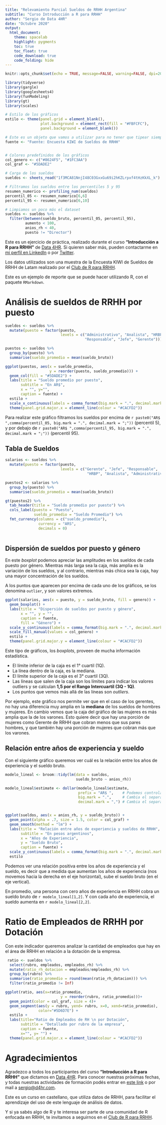 ```yaml
---
title: "Relevamiento Parcial Sueldos de RRHH Argentina"
subtitle: "Curso Introducción a R para RRHH"
author: "Sergio de Data 4HR"
date: "Octubre 2020"
output: 
  html_document:
    theme: spacelab
    highlight: pygments
    toc: true
    toc_float: true
    code_download: true
    code_folding: hide
---
```


```r
knitr::opts_chunk$set(echo = TRUE, message=FALSE, warning=FALSE, dpi=200)
```

```r
library(tidyverse)
library(gargle)
library(googlesheets4)
library(funModeling)
library(gt)
library(scales)

# Estilo de los gráficos
estilo <- theme(panel.grid = element_blank(),
                plot.background = element_rect(fill = "#FBFCFC"),
                panel.background = element_blank())

# Este es un objeto que vamos a utilizar para no tener que tipear siempre lo mismo
fuente <- "Fuente: Encuesta KIWI de Sueldos de RRHH"


# Colores predefinidos de los gráficos
col_genero <- c("#8624F5", "#1FC3AA")
col_graf <- "#5DADE2"

# Carga de los sueldos
sueldos <- sheets_read("1f3MCA81NnjI48C03GxxGu69i2hKZLrpxf4tHzKkXL_k")

# Filtramos los sueldos entre los percentiles 5 y 95
resumen_numerico <- profiling_num(sueldos)
percentil_05 <- resumen_numerico[6,6]
percentil_95 <- resumen_numerico[6,10]

# Limpiamos un poco más el dataset
sueldos <- sueldos %>% 
  filter(between(sueldo_bruto, percentil_05, percentil_95), 
         aumento < 100,
         anios_rh < 40,
         puesto != "Director")
```

Este es un ejercicio de práctica, realizado durante el curso **"Introducción a R para RRHH"** de [Data 4HR](https://data-4hr.com). Si quieren saber más, pueden contactarme en [mi perfil en LinkedIn](https://www.linkedin.com/in/sergiogarciamora/) o por [Twitter](https://twitter.com/sergiogarciamor).

Los datos utilizados son una muestra de la Encuesta KIWI de Sueldos de RRHH de Latam realizado por el [Club de R para RRHH](https://r4hr.club).

Este es un ejemplo de reporte que se puede hacer utilizando R, con el paquete `RMarkdown`.

# Análisis de sueldos de RRHH por puesto

```r
sueldos <- sueldos %>% 
  mutate(puesto = factor(puesto, 
                         levels = c("Administrativo", "Analista", "HRBP", 
                                    "Responsable", "Jefe", "Gerente"))) 

puestos <- sueldos %>% 
  group_by(puesto) %>% 
  summarise(sueldo_promedio = mean(sueldo_bruto))

ggplot(puestos, aes(x = sueldo_promedio, 
                    y = reorder(puesto, sueldo_promedio))) +
  geom_col(fill = "#5DADE2") +
  labs(title = "Sueldo promedio por puesto",
       subtitle = "En AR$",
       x = "", y="",
       caption = fuente) +
  estilo +
  scale_x_continuous(labels = comma_format(big.mark = ".", decimal.mark = ";")) +
  theme(panel.grid.major.x = element_line(colour = "#CACFD2"))
```

Para realizar este gráfico filtramos los sueldos por encima de `r paste0("AR$ ",comma(percentil_05, big.mark = ".", decimal.mark = ";"))` (percentil 5), y por debajo de `r paste0("AR$ ",comma(percentil_95, big.mark = ".", decimal.mark = ";"))` (percentil 95).

## Tabla de Sueldos

```r
salarios <- sueldos %>% 
  mutate(puesto = factor(puesto, 
                         levels = c("Gerente", "Jefe", "Responsable",
                                     "HRBP", "Analista", "Administrativo"))) 

puestos2 <- salarios %>% 
  group_by(puesto) %>% 
  summarise(sueldo_promedio = mean(sueldo_bruto))

gt(puestos2) %>% 
  tab_header(title = "Sueldo promedio por puesto") %>% 
  cols_label(puesto = "Puesto", 
             sueldo_promedio = "Sueldo Promedio") %>% 
  fmt_currency(columns = c("sueldo_promedio"),
               currency = "ARS",
               decimals = 0)
  
```

## Dispersión de sueldos por puesto y género

En este *boxplot* podemos apreciar las amplitudes en los sueldos de cada puesto por género. Mientras más larga sea la caja, más amplia es la variación de los sueldos, y al contrario, mientras más chica sea la caja, hay una mayor concentración de los sueldos.

A los puntos que aparecen por encima de cada uno de los gráficos, se los denomina `outlier`, y son valores extremos.

```r
ggplot(salarios, aes(x = puesto, y = sueldo_bruto, fill = genero)) +
  geom_boxplot() +
  labs(title = "Dispersión de sueldos por puesto y género",
       x = "", y = "",
       caption = fuente, 
       fill = "Género") +
  scale_y_continuous(labels = comma_format(big.mark = ".", decimal.mark = ",")) +
  scale_fill_manual(values = col_genero) +
  estilo +
  theme(panel.grid.major.y = element_line(colour = "#CACFD2"))

```

Este tipo de gráficos, los *boxplots*, proveen de mucha información estadística.

-   El límite inferior de la caja es el 1° cuartil (1Q).
-   La línea dentro de la caja, es la mediana.
-   El límite superior de la caja es el 3° cuartil (3Q).
-   Las líneas que salen de la caja son los límites para indicar los valores outliers y se calculan **1,5 por el Rango Intercuartil (3Q - 1Q)**.
-   Los puntos que vemos más allá de las líneas son *outliers*.

Por ejemplo, este gráfico nos permite ver que en el caso de los gerentes, no hay una diferencia muy amplia en la **mediana** de los sueldos de hombres y mujeres. En cambio vemos que la caja del gráfico de las mujeres es más amplia que la de los varones. Esto quiere decir que hay una porción de mujeres como Gerente de RRHH que cobran menos que sus pares hombres, y que también hay una porción de mujeres que cobran más que los varones.

## Relación entre años de experiencia y sueldo

Con el siguiente gráfico queremos ver cuál es la relación entre los años de experiencia y el sueldo bruto.

```r
modelo_lineal <- broom::tidy(lm(data = sueldos, 
                                sueldo_bruto ~ anios_rh))

modelo_lineal$estimate <- dollar(modelo_lineal$estimate,
                                 prefix = "AR$ ",    # Podemos controlar el símbolo utilizado
                                 big.mark = ".",     # Cambia el separador de miles
                                 decimal.mark = ",") # Cambia el separador decimal


ggplot(sueldos, aes(x = anios_rh, y = sueldo_bruto)) +
  geom_point(alpha = .7, size = 1.5, color = col_graf) +
  geom_smooth(method = "lm") +
  labs(title = "Relación entre años de experiencia y sueldos de RRHH",
       subtitle = "En pesos argentinos",
       x = "Años de Experiencia",
       y = "Sueldo Bruto",
       caption = fuente) +
  scale_y_continuous(labels = comma_format(big.mark = ".", decimal.mark = ",")) +
  estilo
```

Podemos ver una relación positiva entre los años de experiencia y el sueldo, es decir que a medida que aumentan los años de experiencia (nos movemos hacia la derecha en el eje horizontal), sube el sueldo bruto (en el eje vertical).

En promedio, una persona con cero años de experiencia en RRHH cobra un sueldo bruto de `r modelo_lineal[1,2]`. Y con cada año de experiencia, el sueldo aumenta en `r modelo_lineal[2,2]`.

# Ratio de Empleados de RRHH por Dotación

Con este indicador queremos analizar la cantidad de empleados que hay en el área de RRHH en relación a la dotación de la empresa.

```r

 ratio <- sueldos %>% 
  select(rubro, empleados, empleados_rh) %>% 
  mutate(ratio_rh_dotacion = empleados/empleados_rh) %>% 
  group_by(rubro) %>% 
  summarise(ratio_promedio = round(mean(ratio_rh_dotacion))) %>% 
  filter(ratio_promedio != Inf) 

ggplot(ratio, aes(x=ratio_promedio, 
                         y = reorder(rubro, ratio_promedio)))+
  geom_point(color = col_graf, size = 4)+
  geom_segment(aes(y = rubro, yend= rubro, x=0, xend=ratio_promedio),
               color="#5D6D7E") +
  estilo +
  labs(title="Ratio de Empleados de RH \n por Dotación",
       subtitle = "Detallado por rubro de la empresa", 
       caption = fuente, 
       x="", y= "") +
  theme(panel.grid.major.x = element_line(colour = "#CACFD2"))
```

# Agradecimientos

Agradezco a todos los participantes del curso **"Introducción a R para RRHH"** que dictamos en [Data 4HR](https://data-4hr.com). Para conocer nuestras próximas fechas, y todas nuestras actividades de formación podés entrar en [este link](https://www.curselo.com.ar/data4hr) o por mail a [sergio\@d4hr.com](mailto:sergio@d4hr.com).

Este es un curso en castellano, que utiliza datos de RRHH, para facilitar el aprendizaje del uso de este lenguaje de análisis de datos.

Y si ya sabés algo de R y te interesa ser parte de una comunidad de R enfocada en RRHH, te invitamos a seguirnos en el [Club de R para RRHH](https://r4hr.club).

<br><br><br>
